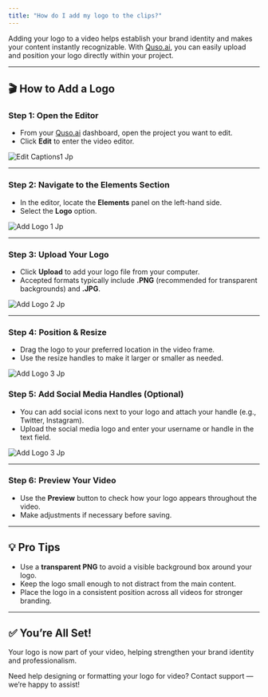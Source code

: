 ```yaml
---
title: "How do I add my logo to the clips?"
---
```


Adding your logo to a video helps establish your brand identity and makes your content instantly recognizable. With [Quso.ai](http://Quso.ai), you can easily upload and position your logo directly within your project.

---

## 🎬 How to Add a Logo

### **Step 1: Open the Editor**

- From your [Quso.ai](http://Quso.ai) dashboard, open the project you want to edit.
- Click **Edit** to enter the video editor.

![Edit Captions1 Jp](/images/edit-captions1.jpg)

---

### **Step 2: Navigate to the Elements Section**

- In the editor, locate the **Elements** panel on the left-hand side.
- Select the **Logo** option.

![Add Logo 1 Jp](/images/add-logo-1.jpg)

---

### **Step 3: Upload Your Logo**

- Click **Upload** to add your logo file from your computer.
- Accepted formats typically include **.PNG** (recommended for transparent backgrounds) and **.JPG**.

![Add Logo 2 Jp](/images/add-logo-2.jpg)

---

### **Step 4: Position & Resize**

- Drag the logo to your preferred location in the video frame.
- Use the resize handles to make it larger or smaller as needed.

![Add Logo 3 Jp](/images/add-logo-3.jpg)

### **Step 5: Add Social Media Handles (Optional)**

- You can add social icons next to your logo and attach your handle (e.g., Twitter, Instagram).
- Upload the social media logo and enter your username or handle in the text field.

![Add Logo 3 Jp](/images/add-logo-3.jpg)

---

### **Step 6: Preview Your Video**

- Use the **Preview** button to check how your logo appears throughout the video.
- Make adjustments if necessary before saving.

---

## 💡 Pro Tips

- Use a **transparent PNG** to avoid a visible background box around your logo.
- Keep the logo small enough to not distract from the main content.
- Place the logo in a consistent position across all videos for stronger branding.

---

## ✅ You’re All Set\!

Your logo is now part of your video, helping strengthen your brand identity and professionalism.

Need help designing or formatting your logo for video? Contact support — we’re happy to assist\!